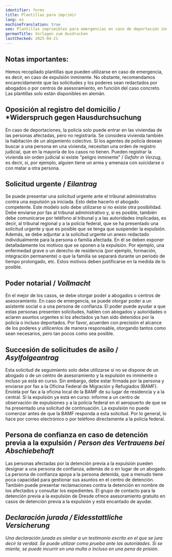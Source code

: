 ```yaml
---
identifier: forms
title: Plantillas para imprimir
lang: es
machineTranslation: true
seo: Plantillas imprimibles para emergencias en caso de deportación inminente en Sajonia – objeción, solicitud urgente, poder notarial, solicitud de seguimiento de asilo y persona de confianza
germanTitle: Vorlagen zum Ausdrucken
lastChecked: 2025-04-21
---
```


## Notas importantes:

Hemos recopilado plantillas que pueden utilizarse en caso de emergencia, es decir, en caso de expulsión inminente. 
No obstante, recomendamos encarecidamente que las solicitudes y los poderes sean redactados por abogados o por <InternalShortLink identifier="contacts">centros de asesoramiento</InternalShortLink>, en función del caso concreto. 
Las plantillas solo están disponibles en alemán.

## Oposición al registro del domicilio / *Widerspruch gegen Hausdurchsuchung

<ExternalShortLink identifier="form_search"/>

En caso de deportaciones, la policía solo puede entrar en las viviendas de las personas afectadas, pero no registrarla. 
Se considera vivienda también la habitación de un alojamiento colectivo. Si los agentes de policía desean buscar a una persona en una vivienda, necesitan una orden de registro judicial, que en la mayoría de los casos no tienen.
Pueden registrar la vivienda sin orden judicial si existe "peligro inminente" / *Gefahr in Verzug*, es decir, si, por ejemplo, alguien tiene un arma y amenaza con suicidarse o con matar a otra persona.

## Solicitud urgente / *Eilantrag*

<ExternalShortLink identifier="form_eilantrag"/>

Se puede presentar una solicitud urgente ante el tribunal administrativo contra una expulsión ya iniciada. Esto debe hacerlo el abogado competente.
Este modelo solo debe utilizarse si no existe otra posibilidad. Debe enviarse por fax al tribunal administrativo y, si es posible, también debe comunicarse por teléfono al tribunal y a las autoridades implicadas, es decir, al tribunal regional y a la policía federal, que se ha presentado una solicitud urgente y que es posible que se tenga que suspender la expulsión. 
Además, se debe adjuntar a la solicitud urgente un anexo redactado individualmente para la persona o familia afectada. 
En él se deben exponer detalladamente los motivos que se oponen a la expulsión. Por ejemplo, una enfermedad grave o un derecho de residencia (por ejemplo, formación, integración permanente) 
o que la familia se separará durante un período de tiempo prolongado, etc. Estos motivos deben justificarse en la medida de lo posible.

## Poder notarial / *Vollmacht*

<ExternalShortLink identifier="form_vollmacht"/>

En el mejor de los casos, se debe otorgar poder a abogados o centros de asesoramiento. En caso de emergencia, se puede otorgar poder a un asistente social o a una persona de confianza. 
El poder puede ayudar a que estas personas presenten solicitudes, hablen con abogados y autoridades o aclaren asuntos urgentes si los afectados ya han sido detenidos por la policía o incluso deportados. 
Por favor, acuerden con precisión el alcance de los poderes y utilícenlos de manera responsable, otorgando tantos como sean necesarios, pero tan pocos como sea posible.

## Succesión de solicitudes de asilo / *Asylfolgeantrag*

<ExternalShortLink identifier="form_followup"/>

Esta solicitud de seguimiento solo debe utilizarse si no se dispone de un abogado o de un centro de asesoramiento y la expulsión es inminente o incluso ya está en curso. 
Sin embargo, debe estar firmada por la persona y enviarse por fax a la Oficina Federal de Migración y Refugiados (BAMF). Envíela por fax a la oficina local de la BAMF de su lugar de residencia y a la central. 
Si la expulsión ya está en curso: informe a un centro de observación de expulsiones y a la policía federal en el aeropuerto de que se ha presentado una solicitud de continuación.
La expulsión no puede comenzar antes de que la BAMF responda a esta solicitud. Por lo general, lo hace por correo electrónico o por teléfono directamente a la policía federal.

## Persona de confianza en caso de detención previa a la expulsión / *Person des Vertrauens bei Abschiebehaft*

<ExternalShortLink identifier="form_detention"/>

Las personas afectadas por la detención previa a la expulsión pueden designar a una persona de confianza, además de o en lugar de un abogado. 
La persona de confianza apoya a la persona detenida, que a menudo tiene poca capacidad para gestionar sus asuntos en el centro de detención. 
También puede presentar reclamaciones contra la detención en nombre de los afectados y consultar los expedientes. 
El grupo de contacto para la detención previa a la expulsión de Dresde ofrece asesoramiento gratuito en casos de detención previa a la expulsión y está encantado de ayudar.

<Address identifier="abschiebehaftkontaktgruppe" />

## Declaración jurada / *Eidesstattliche Versicherung*

<ExternalShortLink identifier="form_affidavit"/>

Una declaración jurada es similar a un testimonio escrito en el que se jura decir la verdad.
Se puede utilizar como prueba ante las autoridades. Si se miente, se puede incurrir en una multa o incluso en una pena de prisión.
